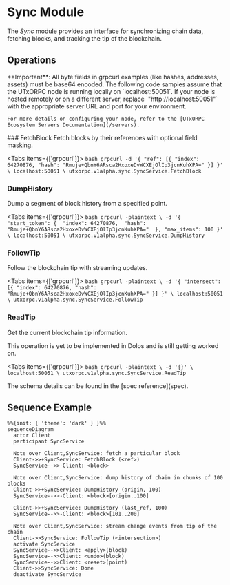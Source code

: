 
# Sync Module

The _Sync_ module provides an interface for synchronizing chain data, fetching blocks, and tracking the tip of the blockchain.

## Operations
<Callout type="info">
  **Important**: All byte fields in grpcurl examples (like hashes, addresses, assets) must be base64 encoded.
</Callout>

<Callout type="note">
    The following code samples assume that the UTxORPC node is running locally on `localhost:50051`. If your node is hosted remotely or on a different server, replace `"http://localhost:50051"` with the appropriate server URL and port for your environment. 
    
    For more details on configuring your node, refer to the [UTxORPC Ecosystem Servers Documentation](/servers).
</Callout>
### FetchBlock
Fetch blocks by their references with optional field masking.

<Tabs items={['grpcurl']}>
  <Tab>
    ```bash
    grpcurl -d '{ "ref": [{ "index": 64270876, "hash": "Rmuje+QbnY6ARsca2HxoxeDvWCXEjOlIp3jcnKuhXPA=" }] }' \
      localhost:50051 \
      utxorpc.v1alpha.sync.SyncService.FetchBlock
    ```
  </Tab>
</Tabs>

### DumpHistory
Dump a segment of block history from a specified point.

<Tabs items={['grpcurl']}>
  <Tab>
    ```bash
    grpcurl -plaintext \
    -d '{ 
        "start_token": { 
          "index": 64270876, 
          "hash": "Rmuje+QbnY6ARsca2HxoxeDvWCXEjOlIp3jcnKuhXPA=" 
        },
        "max_items": 100
      }' \
      localhost:50051 \
      utxorpc.v1alpha.sync.SyncService.DumpHistory
    ```
  </Tab>
</Tabs>

### FollowTip
Follow the blockchain tip with streaming updates.

<Tabs items={['grpcurl']}>
  <Tab>
    ```bash
    grpcurl -plaintext \
      -d '{ "intersect": [{ "index": 64270876, "hash": "Rmuje+QbnY6ARsca2HxoxeDvWCXEjOlIp3jcnKuhXPA=" }] }' \
      localhost:50051 \
      utxorpc.v1alpha.sync.SyncService.FollowTip
    ```
  </Tab>
</Tabs>

### ReadTip
Get the current blockchain tip information.

<Callout type="warning">
  This operation is yet to be implemented in Dolos and is still getting worked on.
</Callout>

<Tabs items={['grpcurl']}>
  <Tab>
    ```bash
    grpcurl -plaintext \
      -d '{}' \
      localhost:50051 \
      utxorpc.v1alpha.sync.SyncService.ReadTip
    ```
  </Tab>
</Tabs>

<Callout type="info">
  The schema details can be found in the [spec reference](spec).
</Callout>

## Sequence Example

```mermaid
%%{init: { 'theme': 'dark' } }%%
sequenceDiagram
  actor Client
  participant SyncService

  Note over Client,SyncService: fetch a particular block
  Client->>+SyncService: FetchBlock (<ref>)
  SyncService-->>-Client: <block>

  Note over Client,SyncService: dump history of chain in chunks of 100 blocks
  Client->>+SyncService: DumpHistory (origin, 100)
  SyncService-->>-Client: <block>[origin..100]

  Client->>+SyncService: DumpHistory (last_ref, 100)
  SyncService-->>-Client: <block>[101..200]

  Note over Client,SyncService: stream change events from tip of the chain
  Client->>SyncService: FollowTip (<intersection>)
  activate SyncService
  SyncService-->>Client: <apply>(block)
  SyncService-->>Client: <undo>(block)
  SyncService-->>Client: <reset>(point)
  Client->>SyncService: Done
  deactivate SyncService
